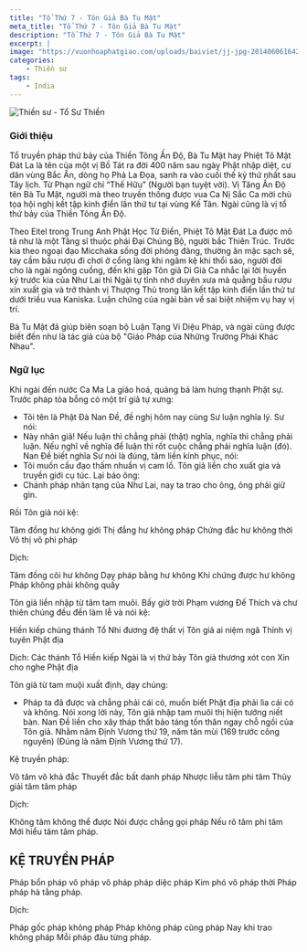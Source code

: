 ```yaml
---
title: "Tổ Thứ 7 - Tôn Giả Bà Tu Mật"
meta_title: "Tổ Thứ 7 - Tôn Giả Bà Tu Mật"
description: "Tổ Thứ 7 - Tôn Giả Bà Tu Mật"
excerpt: |
image: "https://vuonhoaphatgiao.com/uploads/baiviet/jj-jpg-20140606164227SlKjXHGRpN.jpg"
categories:
    - Thiền sư
tags:
    - India
---
```


<img
  decoding="async"
  src="https://vuonhoaphatgiao.com/uploads/baiviet/jj-jpg-20140606164227SlKjXHGRpN.jpg"
  alt="Thiền sư - Tổ Sư Thiền"
/>

### Giới thiệu

Tổ truyền pháp thứ bảy của Thiền Tông Ấn Độ, Bà Tu Mật hay Phiệt Tô Mật Đát La là tên của một vị Bồ Tát ra đời 400 năm sau ngày Phật nhập diệt, cư dân vùng Bắc Ấn, dòng họ Phả La Đọa, sanh ra vào cuối thế kỷ thứ nhất sau Tây lịch.
Từ Phạn ngữ chỉ “Thế Hữu” (Người bạn tuyệt vời). Vị Tăng Ấn Độ tên Bà Tu Mật, người mà theo truyền thống được vua Ca Nị Sắc Ca mời chủ tọa hội nghị kết tập kinh điển lần thứ tư tại vùng Kế Tân.
Ngài cũng là vị tổ thứ bảy của Thiền Tông Ấn Độ.

Theo Eitel trong Trung Anh Phật Học Từ Điển, Phiệt Tô Mật Đát La được mô tả như là một Tăng sĩ thuộc phái Đại Chúng Bộ, người bắc Thiên Trúc.
Trước kia theo ngoại đạo Micchaka sống đời phóng đãng, thường ăn mặc sạch sẽ, tay cầm bầu rượu đi chơi ở cổng làng khi ngâm kệ khi thổi sáo,
người đời cho là ngài ngông cuồng, đến khi gặp Tôn giả Di Già Ca nhắc lại lời huyền ký trước kia của Như Lai thì Ngài tự tỉnh nhớ duyên xưa mà quẳng bầu rượu xin xuất gia
và trở thành vị Thượng Thủ trong lần kết tập kinh điển lần thứ tư dưới triều vua Kaniska.
Luận chứng của ngài bàn về sai biệt nhiệm vụ hay vị trí.

Bà Tu Mật đã giúp biên soạn bộ Luận Tạng Vi Diệu Pháp, và ngài cũng được biết đến như là tác giả của bộ "Giáo Pháp của Những Trường Phái Khác Nhau".

### Ngữ lục

Khi ngài đến nước Ca Ma La giáo hoá, quảng bá làm hưng thạnh Phật sự. Trước pháp tòa bỗng có một trí giả tự xưng:

- Tôi tên là Phật Đà Nan Đề, đề nghị hôm nay cùng Sư luận nghĩa lý.
  Sư nói:
- Này nhân giả! Nếu luận thì chẳng phải (thật) nghĩa, nghĩa thì chẳng phải luận. Nếu nghĩ về nghĩa để luận thì rốt cuộc chẳng phải nghĩa luận (đó).
  Nan Đề biết nghĩa Sư nói là đúng, tâm liền kính phục, nói:
- Tôi muốn cầu đạo thấm nhuần vị cam lồ.
  Tôn giả liền cho xuất gia và truyền giới cụ túc. Lại bảo ông:
- Chánh pháp nhãn tạng của Như Lai, nay ta trao cho ông, ông phải giữ gìn.

Rồi Tôn giả nói kệ:

Tâm đồng hư không giới
Thị đẳng hư không pháp
Chứng đắc hư không thời
Vô thị vô phi pháp

Dịch:

Tâm đồng cõi hư không
Dạy pháp bằng hư không
Khi chứng được hư không
Pháp không phải không quấy

Tôn giả liền nhập từ tâm tam muôi. Bấy giờ trời Phạm vương Đế Thích và chư thiên chúng đều đến làm lễ và nói kệ:

Hiền kiếp chúng thánh Tổ
Nhi đương đệ thất vị
Tôn giả ai niệm ngã
Thỉnh vị tuyên Phật địa

Dịch:
Các thánh Tổ Hiền kiếp
Ngài là vị thứ bảy
Tôn giả thương xót con
Xin cho nghe Phật địa

Tôn giả từ tam muội xuất định, dạy chúng:

- Pháp ta đã được và chẳng phải cái có, muốn biết Phật địa phải lìa cái có và không.
  Nói xong lời này, Tôn giả nhập tam muôi thị hiện tướng niết bàn. Nan Đề liền cho xây tháp thất bảo táng tồn thân ngay chỗ ngồi của Tôn giả.
  Nhằm năm Định Vương thứ 19, năm tân mùi (169 trước công nguyên) (Đúng là năm Định Vương thứ 17).

Kệ truyền pháp:

Vô tâm vô khả đắc
Thuyết đắc bất danh pháp
Nhược liễu tâm phi tâm
Thủy giải tâm tâm pháp

Dịch:

Không tâm không thể được
Nói được chẳng gọi pháp
Nếu rõ tâm phi tâm
Mới hiểu tâm tâm pháp.

<h2>KỆ TRUYỀN PHÁP</h2>

Pháp bổn pháp vô pháp
vô pháp pháp diệc pháp
Kim phó vô pháp thời
Pháp pháp hà tằng pháp.

Dịch:

Pháp gốc pháp không pháp
Pháp không pháp cũng pháp
Nay khi trao không pháp
Mỗi pháp đâu từng pháp.
